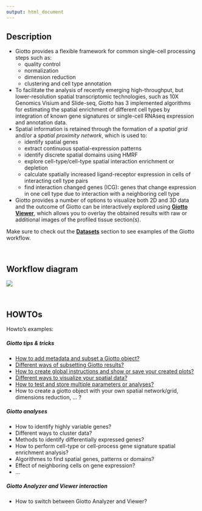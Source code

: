 ```yaml
---
output: html_document
---
```


## Description 
* Giotto provides a flexible framework for common single-cell processing steps such as:  
    + quality control
    + normalization
    + dimension reduction
    + clustering and cell type annotation
* To facilitate the analysis of recently emerging high-throughput, but lower-resolution spatial transcriptomic technologies, such as 10X Genomics Visium and Slide-seq, Giotto has 3 implemented algorithms for estimating the spatial enrichment of different cell types by integration of known gene signatures or single-cell RNAseq expression and annotation data.
* Spatial information is retained through the formation of a *spatial grid* and/or a *spatial proximity network*, which is used to:
    + identify spatial genes
    + extract continuous spatial-expression patterns
    + identify discrete spatial domains using HMRF
    + explore cell-type/cell-type spatial interaction enrichment or depletion
    + calculate spatially increased ligand-receptor expression in cells of interacting cell type pairs
    + find interaction changed genes (ICG): genes that change expression in one cell type due to interaction with a neighboring cell type
* Giotto provides a number of options to visualize both 2D and 3D data and the outcome of Giotto can be interactively explored using [**Giotto Viewer**](http://spatial.rc.fas.harvard.edu/giotto-viewer/), which allows you to overlay the obtained results with raw or additional images of the profiled tissue section(s). 

Make sure to check out the [**Datasets**](https://rubd.github.io/Giotto/articles/index.html) section to see examples of the Giotto workflow.

\  

## Workflow diagram 

<img src="../inst/images/general_figs/diagram_giotto_workflow.png" />

\  

## HOWTOs  

Howto's examples:  

##### Giotto tips & tricks 
- [How to add metadata and subset a Giotto object?](./inst/faqs/metadata_and_subset/metadata_and_subset_VC.md)
- [Different ways of subsetting Giotto results?](./inst/faqs/subset_giotto/subset_giotto.md)
- [How to create global instructions and show or save your created plots?](./inst/faqs/instructions_and_plotting/instructions_and_plotting.md)
- [Different ways to visualize your spatial data?](./inst/faqs/visualization_options/visualization_options.md)
- [How to test and store multiple parameters or analyses?](./inst/faqs/work_with_multiple_analyses/work_with_multiple_analyses.md)
- How to create a giotto object with your own spatial network/grid, dimensions reduction, ... ?  

##### Giotto analyses 
- How to identify highly variable genes?  
- Different ways to cluster data?
- Methods to identify differentially expressed genes?  
- How to perform cell-type or cell-process gene signature spatial enrichment analysis?
- Algorithmes to find spatial genes, patterns or domains?
- Effect of neighboring cells on gene expression?  
- ...

##### Giotto Analyzer and Viewer interaction  
- How to switch between Giotto Analyzer and Viewer?


\  

